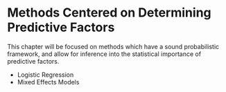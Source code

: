 # Methods Centered on Determining Predictive Factors

This chapter will be focused on methods which have a sound probabilistic framework, and allow for inference into the statistical importance of predictive factors.

 - Logistic Regression
 - Mixed Effects Models
